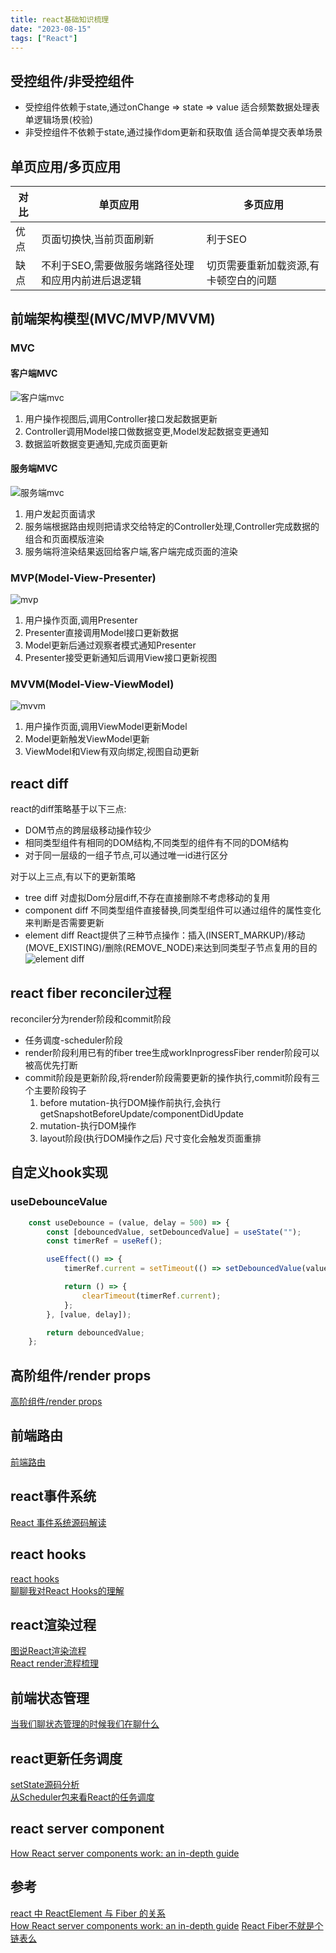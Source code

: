 ```yaml
---
title: react基础知识梳理
date: "2023-08-15"
tags: ["React"]
---
```


## 受控组件/非受控组件

* 受控组件依赖于state,通过onChange => state => value 适合频繁数据处理表单逻辑场景(校验)
* 非受控组件不依赖于state,通过操作dom更新和获取值 适合简单提交表单场景

## 单页应用/多页应用
| 对比 | 单页应用 | 多页应用 |
| ------ | ------ | ------ | 
| 优点 | 页面切换快,当前页面刷新  | 利于SEO |
| 缺点 | 不利于SEO,需要做服务端路径处理和应用内前进后退逻辑 | 切页需要重新加载资源,有卡顿空白的问题 |
 
## 前端架构模型(MVC/MVP/MVVM)

### MVC 
#### 客户端MVC  
![客户端mvc](/static/images/reactStatic/reactBase/mvc.png)  
1. 用户操作视图后,调用Controller接口发起数据更新
2. Controller调用Model接口做数据变更,Model发起数据变更通知
3. 数据监听数据变更通知,完成页面更新

#### 服务端MVC
![服务端mvc](/static/images/reactStatic/reactBase/serverMvc.png)  
1. 用户发起页面请求
2. 服务端根据路由规则把请求交给特定的Controller处理,Controller完成数据的组合和页面模版渲染
3. 服务端将渲染结果返回给客户端,客户端完成页面的渲染

### MVP(Model-View-Presenter)  
![mvp](/static/images/reactStatic/reactBase/mvp.png)  
1. 用户操作页面,调用Presenter
2. Presenter直接调用Model接口更新数据
3. Model更新后通过观察者模式通知Presenter
4. Presenter接受更新通知后调用View接口更新视图

### MVVM(Model-View-ViewModel)   
![mvvm](/static/images/reactStatic/reactBase/mvvm.png)  
1. 用户操作页面,调用ViewModel更新Model
2. Model更新触发ViewModel更新
3. ViewModel和View有双向绑定,视图自动更新

## react diff
react的diff策略基于以下三点:
* DOM节点的跨层级移动操作较少
* 相同类型组件有相同的DOM结构,不同类型的组件有不同的DOM结构
* 对于同一层级的一组子节点,可以通过唯一id进行区分  

对于以上三点,有以下的更新策略
* tree diff 对虚拟Dom分层diff,不存在直接删除不考虑移动的复用
* component diff  不同类型组件直接替换,同类型组件可以通过组件的属性变化来判断是否需要更新
* element diff React提供了三种节点操作：插入(INSERT_MARKUP)/移动(MOVE_EXISTING)/删除(REMOVE_NODE)来达到同类型子节点复用的目的
![element diff](/static/images/reactStatic/reactBase/elementDiff.png) 


## react fiber reconciler过程
reconciler分为render阶段和commit阶段
* 任务调度-scheduler阶段  
* render阶段利用已有的fiber tree生成workInprogressFiber render阶段可以被高优先打断
* commit阶段是更新阶段,将render阶段需要更新的操作执行,commit阶段有三个主要阶段钩子
    1. before mutation-执行DOM操作前执行,会执行getSnapshotBeforeUpdate/componentDidUpdate
    2. mutation-执行DOM操作
    3. layout阶段(执行DOM操作之后) 尺寸变化会触发页面重排


## 自定义hook实现

### useDebounceValue

```javascript
    const useDebounce = (value, delay = 500) => {
        const [debouncedValue, setDebouncedValue] = useState("");
        const timerRef = useRef();

        useEffect(() => {
            timerRef.current = setTimeout(() => setDebouncedValue(value), delay);

            return () => {
                clearTimeout(timerRef.current);
            };
        }, [value, delay]);

        return debouncedValue;
    };
```
## 高阶组件/render props
[高阶组件/render props](https://icantunderstand.github.io/blogNew/blog/react/hoc)

## 前端路由
[前端路由](https://icantunderstand.github.io/blogNew/blog/react/history)

## react事件系统
[React 事件系统源码解读](https://icantunderstand.github.io/blogNew/blog/react/reactEvent)

## react hooks
[react hooks](https://icantunderstand.github.io/blogNew/blog/react/reactHooks)  
[聊聊我对React Hooks的理解](https://icantunderstand.github.io/blogNew/blog/react/thinkingInHooks)

## react渲染过程
[图说React渲染流程](https://icantunderstand.github.io/blog/react-render-interpretation)  
[React render流程梳理](https://icantunderstand.github.io/blog/react-render)

## 前端状态管理
[当我们聊状态管理的时候我们在聊什么](https://icantunderstand.github.io/blog/state-control)

## react更新任务调度
[setState源码分析](https://icantunderstand.github.io/blog/react-setstate)  
[从Scheduler包来看React的任务调度](https://icantunderstand.github.io/blog/react-scheduler)

## react server component
[How React server components work: an in-depth guide](https://www.plasmic.app/blog/how-react-server-components-work)

## 参考

[react 中 ReactElement 与 Fiber 的关系](https://juejin.cn/post/7099810539315920926)  
[How React server components work: an in-depth guide](https://www.plasmic.app/blog/how-react-server-components-work) 
[React Fiber不就是个链表么](https://juejin.cn/post/7159118990999191582)  
